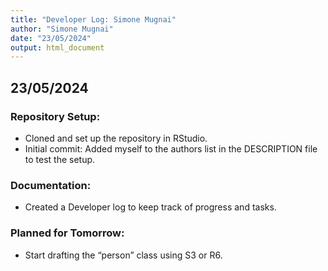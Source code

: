 ```yaml
---
title: "Developer Log: Simone Mugnai"
author: "Simone Mugnai"
date: "23/05/2024"
output: html_document
---
```


## 23/05/2024

### Repository Setup:
- Cloned and set up the repository in RStudio.
- Initial commit: Added myself to the authors list in the DESCRIPTION file to test the setup.

### Documentation:
- Created a Developer log to keep track of progress and tasks.

### Planned for Tomorrow:
- Start drafting the "person" class using S3 or R6.
